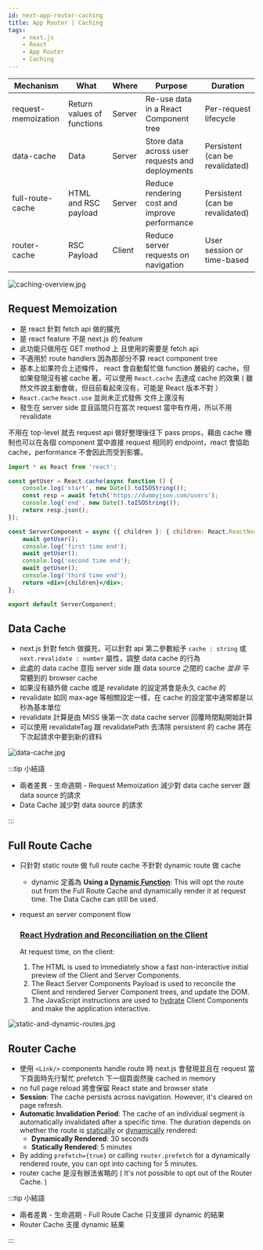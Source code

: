 ```yaml
---
id: next-app-router-caching
title: App Router | Caching
tags:
    - next.js
    - React
    - App Router
    - Caching
---
```



| Mechanism           | What                       | Where  | Purpose                                         | Duration                        |
| ------------------- | -------------------------- | ------ | ----------------------------------------------- | ------------------------------- |
| request-memoization | Return values of functions | Server | Re-use data in a React Component tree           | Per-request lifecycle           |
| data-cache          | Data                       | Server | Store data across user requests and deployments | Persistent (can be revalidated) |
| full-route-cache    | HTML and RSC payload       | Server | Reduce rendering cost and improve performance   | Persistent (can be revalidated) |
| router-cache        | RSC Payload                | Client | Reduce server requests on navigation            | User session or time-based      |

<Zoom>

![caching-overview.jpg](../assets/caching-overview.jpg)

</Zoom>

## Request Memoization

-   是 react 針對 fetch api 做的擴充
-   是 react feature 不是 next.js 的 feature
-   此功能只做用在 GET method 上 且使用的需要是 fetch api
-   不適用於 route handlers 因為那部分不算 react component tree
-   基本上如果符合上述條件， react 會自動幫忙做 function 層級的 cache，但如果發現沒有被 cache 著，可以使用 `React.cache` 去達成 cache 的效果 ( 雖然文件說主動會做，但目前看起來沒有，可能是 React 版本不對 ）
-   `React.cache` `React.use` 並尚未正式發佈 文件上還沒有
-   發生在 server side 並且區間只在當次 request 當中有作用，所以不用 revalidate

不用在 top-level 就去 request api 做好整理後往下 pass props，藉由 cache 機制也可以在各個 component 當中直接 request 相同的 endpoint，react 會協助 cache，performance 不會因此而受到影響。

```jsx showLineNumbers
import * as React from 'react';

const getUser = React.cache(async function () {
    console.log('start', new Date().toISOString());
    const resp = await fetch('https://dummyjson.com/users');
    console.log('end', new Date().toISOString());
    return resp.json();
});

const ServerComponent = async ({ children }: { children: React.ReactNode }) => {
    await getUser();
    console.log('first time end');
    await getUser();
    console.log('second time end');
    await getUser();
    console.log('third time end');
    return <div>{children}</div>;
};

export default ServerComponent;
```

## Data Cache

-   next.js 針對 fetch 做擴充，可以針對 api 第二參數給予 `cache : string` 或 `next.revalidate : number` 屬性，調整 data cache 的行為
-   此處的 data cache 意指 server side 跟 data source 之間的 cache _並非_ 平常聽到的 browser cache
-   如果沒有額外做 cache 或是 revalidate 的設定將會是永久 cache 的
-   revalidate 如同 max-age 等相關設定一樣，在 cache 的設定當中通常都是以秒為基本單位
-   revalidate 計算是由 MISS 後第一次 data cache server 回覆時間點開始計算
-   可以使用 revalidateTag 跟 revalidatePath 去清除 persistent 的 cache 將在下次起請求中要到新的資料

<Zoom>

![data-cache.jpg](../assets//data-cache.jpg)

</Zoom>

:::tip 小結語

-   兩者差異 - 生命週期 - Request Memoization 減少對 data cache server 跟 data source 的請求
-   Data Cache 減少對 data source 的請求

:::

## Full Route Cache

-   只針對 static route 做 full route cache 不針對 dynamic route 做 cache

    -   dynamic 定義為
        **Using a [Dynamic Function](https://nextjs.org/docs/app/building-your-application/caching#dynamic-functions)**: This will opt the route out from the Full Route Cache and dynamically render it at request time. The Data Cache can still be used.

-   request an server component flow
    ### **[React Hydration and Reconciliation on the Client](https://nextjs.org/docs/app/building-your-application/caching#3-react-hydration-and-reconciliation-on-the-client)**
    At request time, on the client:
    1. The HTML is used to immediately show a fast non-interactive initial preview of the Client and Server Components.
    2. The React Server Components Payload is used to reconcile the Client and rendered Server Component trees, and update the DOM.
    3. The JavaScript instructions are used to [hydrate](https://react.dev/reference/react-dom/client/hydrateRoot) Client Components and make the application interactive.

<Zoom>

![static-and-dynamic-routes.jpg](../assets//static-and-dynamic-routes.jpg)

</Zoom>

## Router Cache

-   使用 `<Link/>` components handle route 時 next.js 會發現並且在 request 當下頁面時先行幫忙 prefetch 下一個頁面然後 cached in memory
-   no full page reload 將會保留 React state and browser state
-   **Session**: The cache persists across navigation. However, it's cleared on page refresh.
-   **Automatic Invalidation Period**: The cache of an individual segment is automatically invalidated after a specific time. The duration depends on whether the route is [statically](https://nextjs.org/docs/app/building-your-application/rendering/static-and-dynamic#static-rendering-default) or [dynamically](https://nextjs.org/docs/app/building-your-application/rendering/static-and-dynamic#dynamic-rendering) rendered:
    -   **Dynamically Rendered**: 30 seconds
    -   **Statically Rendered**: 5 minutes
-   By adding `prefetch={true}` or calling `router.prefetch` for a dynamically rendered route, you can opt into caching for 5 minutes.
-   router cache 是沒有辦法省略的 ( It's not possible to opt out of the Router Cache. )

:::tip 小結語

-   兩者差異 - 生命週期 - Full Route Cache 只支援非 dynamic 的結果
-   Router Cache 支援 dynamic 結果

:::
